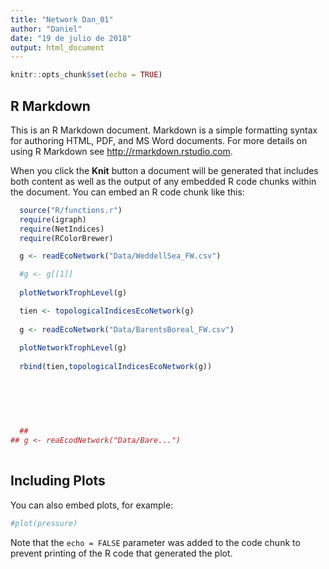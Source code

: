 ```yaml
---
title: "Network Dan_01"
author: "Daniel"
date: "19 de julio de 2018"
output: html_document
---
```


```r
knitr::opts_chunk$set(echo = TRUE)
```

## R Markdown

This is an R Markdown document. Markdown is a simple formatting syntax for authoring HTML, PDF, and MS Word documents. For more details on using R Markdown see <http://rmarkdown.rstudio.com>.

When you click the **Knit** button a document will be generated that includes both content as well as the output of any embedded R code chunks within the document. You can embed an R code chunk like this:

```r
  source("R/functions.r")
  require(igraph)
  require(NetIndices)
  require(RColorBrewer)

  g <- readEcoNetwork("Data/WeddellSea_FW.csv")

  #g <- g[[1]]
 
  plotNetworkTrophLevel(g)

  tien <- topologicalIndicesEcoNetwork(g)
 
  g <- readEcoNetwork("Data/BarentsBoreal_FW.csv")
  
  plotNetworkTrophLevel(g)
  
  rbind(tien,topologicalIndicesEcoNetwork(g))

  
  
  
  
  
  ##
## g <- reaEcodNetwork("Data/Bare...")
  
```

## Including Plots

You can also embed plots, for example:

```r
#plot(pressure)
```

Note that the `echo = FALSE` parameter was added to the code chunk to prevent printing of the R code that generated the plot.
